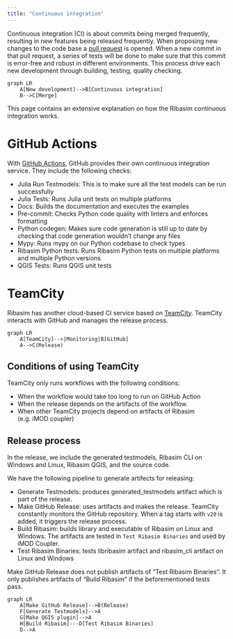 ```yaml
---
title: "Continuous integration"
---
```


Continuous integration (CI) is about commits being merged frequently, resulting in new features being released frequently.
When proposing new changes to the code base a [pull request](https://docs.github.com/en/pull-requests/collaborating-with-pull-requests/proposing-changes-to-your-work-with-pull-requests/about-pull-requests) is opened.
When a new commit in that pull request, a series of tests will be done to make sure that this commit is error-free and robust in different environments.
This process drive each new development through building, testing, quality checking.

```mermaid
graph LR
    A[New development]-->B[Continuous integration]
    B-->C[Merge]
```


This page contains an extensive explanation on how the Ribasim continuous integration works.

# GitHub Actions

With [GitHub Actions](https://docs.github.com/en/actions), GitHub provides their own continuous integration service.
They include the following checks:

* Julia Run Testmodels: This is to make sure all the test models can be run successfully
* Julia Tests: Runs Julia unit tests on multiple platforms
* Docs: Builds the documentation and executes the examples
* Pre-commit: Checks Python code quality with linters and enforces formatting
* Python codegen: Makes sure code generation is still up to date by checking that code generation wouldn't change any files
* Mypy: Runs mypy on our Python codebase to check types
* Ribasim Python tests: Runs Ribasim Python tests on multiple platforms and multiple Python versions
* QGIS Tests: Runs QGIS unit tests


# TeamCity
Ribasim has another cloud-based CI service based on [TeamCity](https://www.jetbrains.com/teamcity/).
TeamCity interacts with GitHub and manages the release process.

```mermaid
graph LR
    A[TeamCity]-->|Monitoring|B[GitHub]
    A-->C(Release)
```

## Conditions of using TeamCity
TeamCity only runs workflows with the following conditions:

* When the workflow would take too long to run on GitHub Action
* When the release depends on the artifacts of the workflow.
* When other TeamCity projects depend on artifacts of Ribasim (e.g. iMOD coupler)

## Release process
In the release, we include the generated testmodels, Ribasim CLI on Windows and Linux, Ribasim QGIS, and the source code.

We have the following pipeline to generate artifects for releasing:

* Generate Testmodels: produces generated_testmodels artifact which is part of the release.
* Make GitHub Release: uses artifacts and makes the release. TeamCity constantly monitors the GitHub repository. When a tag starts with `v20` is added, it triggers the release process.
* Build Ribasim: builds library and executable of Ribasim on Linux and Windows. The artifacts are tested in `Test Ribasim Binaries` and used by iMOD Coupler.
* Test Ribasim Binaries: tests libribasim artifact and ribasim_cli artifact on Linux and Windows

::: {.callout-note}
Make GitHub Release does not publish artifacts of "Test Ribasim Binaries". It only publishes artifacts of "Build Ribasim" if the beforementioned tests pass.
:::

```mermaid
graph LR
    A[Make GitHub Release]-->B(Release)
    F[Generate Testmodels]-->A
    G[Make QGIS plugin]-->A
    H[Build Ribasim]---D[Test Ribasim Binaries]
    D-->A
```
